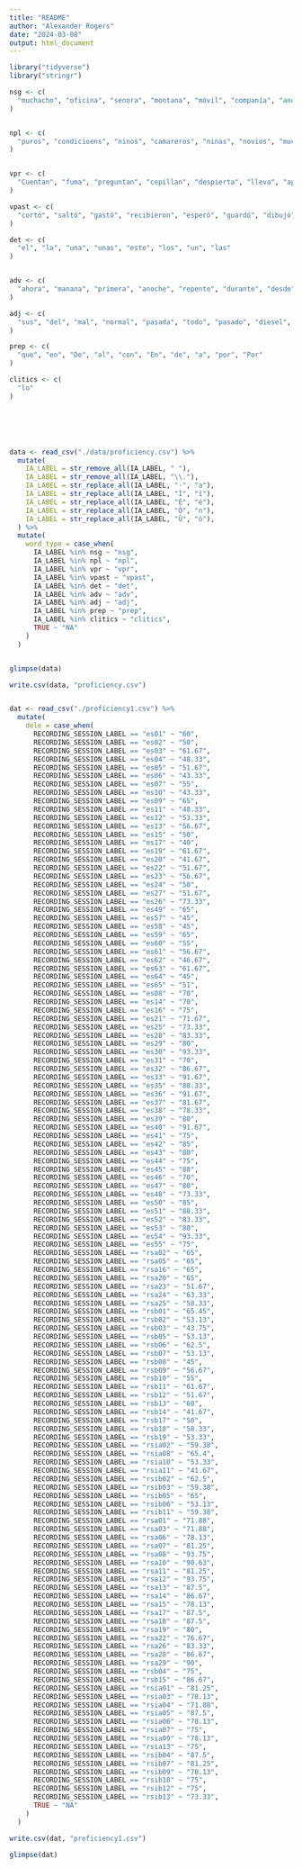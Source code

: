 ```yaml
---
title: "README"
author: "Alexander Rogers"
date: "2024-03-08"
output: html_document
---
```


```r
library("tidyverse")
library("stringr")
```

      
        
        

```r

nsg <- c(
  "muchacho", "oficina", "senora", "montana", "móvil", "companía", "ano", "bano", "nino", "nina", "paragüas", "alemán", "pájaro", "cárcel", "sala", "abogado", "jefa", "tía", "colina", "pajaro", "clase", "hora", "esposo", "corazón",  "gimnasio", "cuerda", "parag¸as", "baño", "vestido", "esposa", "ladrón", "cantante", "vez", "teléfono", "maestro", "novia", "academia", "aleman", "ayuda", "calle", "tío", "cuento", "vaso", "cocina", "perro", "hijo", "estación", "metro", "caja", "momento", "aula", "profesora", "alumna", "helado", "grabadora", "novio", "nieta", "suelo", "operación", "cirujano", "carta", "nieto", "iglesia", "fuego", "bombero", "tiempo", "cama", "mujer", "canción", "tienda", "niño", "hermano", "montaña", "gerente", "biblioteca", "armario", "ropa", "vuelo", "señora", "nombre", "aeropuerto", "guitarra", "regalo", "abuelo", "abuela", "correo", "compañía", "fiesta", "tortilla", "mes", "jefe", "policía", "secuestro", "carcel", "caso",  "semana", "caro", "papel", "año", "piso", "pelo", "primo", "empleada", "respuesta", "gasolina", "hija", "coche", "rueda", "instante", "abogada", "noche", "noticia", "periodista", "dinero", "hermana", "reunión", "contrato", "almuerzo", "plato", "parque", "chica", "chico", "camarero", "receta", "cocinero", "bar", "pollo", "hombre", "niña", "comedor", "zumo", "tarde", "pista"
)


npl <- c(
  "puros", "condicioens", "ninos", "camareros", "ninas", "novios", "muchachos", "jefes", "peluqueras", "ancianos", "conversaciones", "mujeres", "amigos", "padres", "caros", "alumnos","respuestas", "chicos", "nietas", "niños", "tijeras", "libros", "peleas", "cartas", "condiciones", "drogas", "maletas", "amigas", "idiomas", "abuelos", "luces", "zapatos", "hombres", "travesuras", "pelotas", "niñas"
)


vpr <- c(
  "Cuentan", "fuma", "preguntan", "cepillan", "despierta", "lleva", "aprenden", "escucha", "cortan", "levanta", "imprimen", "gastan", "comparte", "recogen", "mejora", "limpian", "barre", "cancelan", "dibuja", "recibe", "salta", "apaga", "manda", "corta", "investigan", "adivina", "limpia", "escoba", "barren", "cambia", "Descubren", "pregunta", "guarda", "sigue", "cepilla", "Comentan", "espera", "Creen", "levantan", "mira", "graba", "necesita", "firma", "cancela", "Anuncian", "besa", "graban", "abraza", "escala", "recoge", "guardan", "esperan", "comprende", "Piensan", "investiga", "factura", "Avisan", "llena", "aprende", "cambian", "llama", "imprime", "gasta", "para", "busca", "grita", "Explican", "come", "Dicen", "odia", "bebe", "lanza"
)

vpast <- c(
  "cortó", "saltó", "gastó", "recibieron", "esperó", "guardó", "dibujó", "preguntó", "escuchó", "llevaron", "imprimió", "cambió", "escalaron", "llenaron", "gritó", "adivinaron", "llevó", "facturaron", "canceló", "grabó", "dibujaron", "aprendió", "necesitó", "cepilló", "apagaron", "escaló", "firmó", "recogió", "cocinaron", "compartió", "mandaron", "necesitaron", "limpió", "escucharon", "llenó", "compartieron", "barrió", "adivinó", "facturó", "recibió", "mandó", "cocinó", "mejoró", "investigó", "gritaron", "apagó", "firmaron", "mejoraron"
)

det <- c(
  "el", "la", "una", "unas", "este", "los", "un", "las"
)


adv <- c(
  "ahora", "manana", "primera", "anoche", "repente", "durante", "desde", "Normalmente", "mañana", "anteayer", "ayer", "Hoy"
)

adj <- c(
  "sus", "del", "mal", "normal", "pasada", "todo", "pasado", "diesel", "su", "nuevos"
)

prep <- c(
  "que", "en", "De", "al", "con", "En", "de", "a", "por", "Por"
)

clitics <- c(
  "lo"
)






data <- read_csv("./data/proficiency.csv") %>% 
  mutate(
    IA_LABEL = str_remove_all(IA_LABEL, " "), 
    IA_LABEL = str_remove_all(IA_LABEL, "\\."), 
    IA_LABEL = str_replace_all(IA_LABEL, "·", "a"), 
    IA_LABEL = str_replace_all(IA_LABEL, "Ì", "í"), 
    IA_LABEL = str_replace_all(IA_LABEL, "È", "é"), 
    IA_LABEL = str_replace_all(IA_LABEL, "Ò", "n"), 
    IA_LABEL = str_replace_all(IA_LABEL, "Û", "ó"), 
  ) %>% 
  mutate(
    word_type = case_when(
      IA_LABEL %in% nsg ~ "nsg", 
      IA_LABEL %in% npl ~ "npl", 
      IA_LABEL %in% vpr ~ "vpr", 
      IA_LABEL %in% vpast ~ "vpast", 
      IA_LABEL %in% det ~ "det", 
      IA_LABEL %in% adv ~ "adv", 
      IA_LABEL %in% adj ~ "adj", 
      IA_LABEL %in% prep ~ "prep", 
      IA_LABEL %in% clitics ~ "clitics", 
      TRUE ~ "NA"
    )
  )


glimpse(data)


```

``` r
write.csv(data, "proficiency.csv")
```

``` r

```


```r

dat <- read_csv("./proficiency1.csv") %>%
  mutate(
    dele = case_when(
      RECORDING_SESSION_LABEL == "es01" ~ "60", 
      RECORDING_SESSION_LABEL == "es02" ~ "50",
      RECORDING_SESSION_LABEL == "es03" ~ "61.67",
      RECORDING_SESSION_LABEL == "es04" ~ "48.33",
      RECORDING_SESSION_LABEL == "es05" ~ "51.67",
      RECORDING_SESSION_LABEL == "es06" ~ "43.33",
      RECORDING_SESSION_LABEL == "es07" ~ "55",
      RECORDING_SESSION_LABEL == "es10" ~ "43.33",
      RECORDING_SESSION_LABEL == "es09" ~ "65",
      RECORDING_SESSION_LABEL == "es11" ~ "48.33",
      RECORDING_SESSION_LABEL == "es12" ~ "53.33",
      RECORDING_SESSION_LABEL == "es13" ~ "56.67",
      RECORDING_SESSION_LABEL == "es15" ~ "50",
      RECORDING_SESSION_LABEL == "es17" ~ "40",
      RECORDING_SESSION_LABEL == "es19" ~ "61.67",
      RECORDING_SESSION_LABEL == "es20" ~ "41.67",
      RECORDING_SESSION_LABEL == "es22" ~ "51.67",
      RECORDING_SESSION_LABEL == "es23" ~ "56.67",
      RECORDING_SESSION_LABEL == "es24" ~ "50",
      RECORDING_SESSION_LABEL == "es27" ~ "51.67",
      RECORDING_SESSION_LABEL == "es26" ~ "73.33",
      RECORDING_SESSION_LABEL == "es49" ~ "65",
      RECORDING_SESSION_LABEL == "es57" ~ "45",
      RECORDING_SESSION_LABEL == "es58" ~ "45",
      RECORDING_SESSION_LABEL == "es59" ~ "65",
      RECORDING_SESSION_LABEL == "es60" ~ "55",
      RECORDING_SESSION_LABEL == "es61" ~ "56.67",
      RECORDING_SESSION_LABEL == "es62" ~ "46.67",
      RECORDING_SESSION_LABEL == "es63" ~ "61.67",
      RECORDING_SESSION_LABEL == "es64" ~ "45",
      RECORDING_SESSION_LABEL == "es65" ~ "51",
      RECORDING_SESSION_LABEL == "es08" ~ "70",
      RECORDING_SESSION_LABEL == "es14" ~ "70",
      RECORDING_SESSION_LABEL == "es16" ~ "75",
      RECORDING_SESSION_LABEL == "es21" ~ "71.67",
      RECORDING_SESSION_LABEL == "es25" ~ "73.33",
      RECORDING_SESSION_LABEL == "es28" ~ "83.33",
      RECORDING_SESSION_LABEL == "es29" ~ "80",
      RECORDING_SESSION_LABEL == "es30" ~ "93.33",
      RECORDING_SESSION_LABEL == "es31" ~ "70",
      RECORDING_SESSION_LABEL == "es32" ~ "86.67",
      RECORDING_SESSION_LABEL == "es33" ~ "91.67",
      RECORDING_SESSION_LABEL == "es35" ~ "88.33",
      RECORDING_SESSION_LABEL == "es36" ~ "91.67",
      RECORDING_SESSION_LABEL == "es37" ~ "81.67",
      RECORDING_SESSION_LABEL == "es38" ~ "78.33",
      RECORDING_SESSION_LABEL == "es39" ~ "80",
      RECORDING_SESSION_LABEL == "es40" ~ "91.67",
      RECORDING_SESSION_LABEL == "es41" ~ "75",
      RECORDING_SESSION_LABEL == "es42" ~ "85",
      RECORDING_SESSION_LABEL == "es43" ~ "80",
      RECORDING_SESSION_LABEL == "es44" ~ "75",
      RECORDING_SESSION_LABEL == "es45" ~ "88",
      RECORDING_SESSION_LABEL == "es46" ~ "70",
      RECORDING_SESSION_LABEL == "es47" ~ "80",
      RECORDING_SESSION_LABEL == "es48" ~ "73.33",
      RECORDING_SESSION_LABEL == "es50" ~ "85",
      RECORDING_SESSION_LABEL == "es51" ~ "88.33",
      RECORDING_SESSION_LABEL == "es52" ~ "83.33",
      RECORDING_SESSION_LABEL == "es53" ~ "80",
      RECORDING_SESSION_LABEL == "es54" ~ "93.33",
      RECORDING_SESSION_LABEL == "es55" ~ "75",
      RECORDING_SESSION_LABEL == "rsa02" ~ "65",
      RECORDING_SESSION_LABEL == "rsa05" ~ "65",
      RECORDING_SESSION_LABEL == "rsa16" ~ "65",
      RECORDING_SESSION_LABEL == "rsa20" ~ "65",
      RECORDING_SESSION_LABEL == "rsa23" ~ "51.67",
      RECORDING_SESSION_LABEL == "rsa24" ~ "63.33",
      RECORDING_SESSION_LABEL == "rsa25" ~ "58.33",
      RECORDING_SESSION_LABEL == "rsb01" ~ "65.45",
      RECORDING_SESSION_LABEL == "rsb02" ~ "53.13",
      RECORDING_SESSION_LABEL == "rsb03" ~ "43.75",
      RECORDING_SESSION_LABEL == "rsb05" ~ "53.13",
      RECORDING_SESSION_LABEL == "rsb06" ~ "62.5",
      RECORDING_SESSION_LABEL == "rsb07" ~ "53.13",
      RECORDING_SESSION_LABEL == "rsb08" ~ "45",
      RECORDING_SESSION_LABEL == "rsb09" ~ "56.67",
      RECORDING_SESSION_LABEL == "rsb10" ~ "55",
      RECORDING_SESSION_LABEL == "rsb11" ~ "61.67",
      RECORDING_SESSION_LABEL == "rsb12" ~ "51.67",
      RECORDING_SESSION_LABEL == "rsb13" ~ "60",
      RECORDING_SESSION_LABEL == "rsb14" ~ "41.67",
      RECORDING_SESSION_LABEL == "rsb17" ~ "50",
      RECORDING_SESSION_LABEL == "rsb18" ~ "58.33",
      RECORDING_SESSION_LABEL == "rsb19" ~ "53.33",
      RECORDING_SESSION_LABEL == "rsia02" ~ "59.38",
      RECORDING_SESSION_LABEL == "rsia08" ~ "65.4",
      RECORDING_SESSION_LABEL == "rsia10" ~ "53.33",
      RECORDING_SESSION_LABEL == "rsia11" ~ "41.67",
      RECORDING_SESSION_LABEL == "rsib02" ~ "62.5",
      RECORDING_SESSION_LABEL == "rsib03" ~ "59.38",
      RECORDING_SESSION_LABEL == "rsib05" ~ "65",
      RECORDING_SESSION_LABEL == "rsib06" ~ "53.13",
      RECORDING_SESSION_LABEL == "rsib11" ~ "59.38",
      RECORDING_SESSION_LABEL == "rsa01" ~ "71.88",
      RECORDING_SESSION_LABEL == "rsa03" ~ "71.88",
      RECORDING_SESSION_LABEL == "rsa06" ~ "78.13",
      RECORDING_SESSION_LABEL == "rsa07" ~ "81.25",
      RECORDING_SESSION_LABEL == "rsa08" ~ "93.75",
      RECORDING_SESSION_LABEL == "rsa10" ~ "90.63",
      RECORDING_SESSION_LABEL == "rsa11" ~ "81.25",
      RECORDING_SESSION_LABEL == "rsa12" ~ "93.75",
      RECORDING_SESSION_LABEL == "rsa13" ~ "87.5",
      RECORDING_SESSION_LABEL == "rsa14" ~ "86.67",
      RECORDING_SESSION_LABEL == "rsa15" ~ "78.13",
      RECORDING_SESSION_LABEL == "rsa17" ~ "87.5",
      RECORDING_SESSION_LABEL == "rsa18" ~ "87.5",
      RECORDING_SESSION_LABEL == "rsa19" ~ "80",
      RECORDING_SESSION_LABEL == "rsa22" ~ "76.67",
      RECORDING_SESSION_LABEL == "rsa26" ~ "83.33",
      RECORDING_SESSION_LABEL == "rsa28" ~ "86.67",
      RECORDING_SESSION_LABEL == "rsa29" ~ "90",
      RECORDING_SESSION_LABEL == "rsb04" ~ "75",
      RECORDING_SESSION_LABEL == "rsb15" ~ "86.67",
      RECORDING_SESSION_LABEL == "rsia01" ~ "81.25",
      RECORDING_SESSION_LABEL == "rsia03" ~ "78.13",
      RECORDING_SESSION_LABEL == "rsia04" ~ "71.88",
      RECORDING_SESSION_LABEL == "rsia05" ~ "87.5",
      RECORDING_SESSION_LABEL == "rsia06" ~ "78.13",
      RECORDING_SESSION_LABEL == "rsia07" ~ "75",
      RECORDING_SESSION_LABEL == "rsia09" ~ "78.13",
      RECORDING_SESSION_LABEL == "rsia13" ~ "75",
      RECORDING_SESSION_LABEL == "rsib04" ~ "87.5",
      RECORDING_SESSION_LABEL == "rsib07" ~ "81.25",
      RECORDING_SESSION_LABEL == "rsib09" ~ "78.13",
      RECORDING_SESSION_LABEL == "rsib10" ~ "75",
      RECORDING_SESSION_LABEL == "rsib12" ~ "75",
      RECORDING_SESSION_LABEL == "rsib13" ~ "73.33",
      TRUE ~ "NA"
    )
  )

write.csv(dat, "proficiency1.csv")
```

``` r
glimpse(dat)
```

